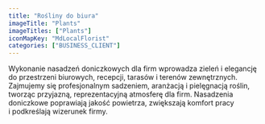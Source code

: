 ```yaml
---
title: "Rośliny do biura"
imageTitle: "Plants"
imageTitles: ["Plants"]
iconMapKey: "MdLocalFlorist"
categories: ["BUSINESS_CLIENT"]
---
```


Wykonanie nasadzeń doniczkowych dla firm wprowadza zieleń i&nbsp;elegancję do przestrzeni biurowych, recepcji, tarasów i&nbsp;terenów zewnętrznych. Zajmujemy się profesjonalnym sadzeniem, aranżacją i&nbsp;pielęgnacją roślin, tworząc przyjazną, reprezentacyjną atmosferę dla firm. Nasadzenia doniczkowe poprawiają jakość powietrza, zwiększają komfort pracy i&nbsp;podkreślają wizerunek firmy.
